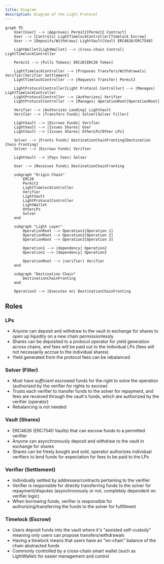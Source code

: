 ```yaml
---
title: Diagram
description: Diagram of the Light Protocol
---
```


```mermaid
graph TD
    User[User] --> |Approves| Permit2[Permit2 Contract]
    User --> |Controls| LightTimelockController[Timelock Escrow]
    User --> |Deposits/Withdraws| LightVault[Vault ERC4626/ERC7540]

    LightWallet[LightWallet] --> |Cross-chain Control| LightTimelockController

    Permit2 --> |Pulls Tokens| ERC20[ERC20 Token]

    LightTimelockController --> |Proposes Transfers/Withdrawals| Verifier[Verifier Settlement]
    LightTimelockController --> |Requests Transfer| Permit2

    LightProtocolController[Light Protocol Controller] --> |Manages| LightTimelockController
    LightProtocolController --> |Authorizes| Verifier
    LightProtocolController --> |Manages| OperationRoot[OperationRoot]

    Verifier --> |Authorizes Lending| LightVault
    Verifier --> |Transfers Funds| Solver[Solver Filler]

    LightVault --> |Escrows Funds| Verifier
    LightVault --> |Issues Shares| User
    LightVault --> |Issues Shares| OtherLPs[Other LPs]

    Solver --> |Fronts Funds| DestinationChainFronting[Destination Chain Fronting]
    Solver --> |Escrows Funds| Verifier

    LightVault --> |Pays Fees| Solver

    User --> |Receives Funds| DestinationChainFronting

    subgraph "Origin Chain"
        ERC20
        Permit2
        LightTimelockController
        Verifier
        LightVault
        LightProtocolController
        LightWallet
        OtherLPs
        Solver
    end

    subgraph "Light Layer"
        OperationRoot --> Operation1[Operation 1]
        OperationRoot --> Operation2[Operation 2]
        OperationRoot --> Operation3[Operation 3]

        Operation1 --> |dependency| Operation2
        Operation2 --> |dependency| Operation3

        OperationRoot --> |verifier| Verifier
    end

    subgraph "Destination Chain"
        DestinationChainFronting
    end

    Operation3 --> |Executes on| DestinationChainFronting

```

## Roles

### LPs

- Anyone can deposit and withdraw to the vault in exchange for shares to open up liquidity on a new chain permissionlessly
- Shares can be deposited to a protocol operator for yield generation across chains, and fees will be paid out to the individual LPs (fees will not necessarily accrue to the individual shares)
- Yield generated from the protocol fees can be rebalanced

### Solver (Filler)

- Must have _sufficient_ escrowed funds for the right to solve the operation (authorized by the verifier for rights to escrow)
- Trusts each verifier to transfer funds to the solver for repayment, and fees are received through the vault's funds, which are authorized by the verifier (operator)
- Rebalancing is not needed

### Vault (Shares)

- ERC4626 (ERC7540 Vaults) that can escrow funds to a permitted verifier
- Anyone can asynchronously deposit and withdraw to the vault in exchange for shares
- Shares can be freely bought and sold, operator authorizes individual verifiers to lend funds for expectation for fees to be paid to the LPs

### Verifier (Settlement)

- Individually settled by addresses/contracts pertaining to the verifier
- Verifier is responsible for directly transferring funds to the solver for repayment/disputes (asynchronously or not, completely dependent on verifier logic)
- When borrowing funds, verifier is responsible for authorizing/transferring the funds to the solver for fulfillment

### Timelock (Escrow)

- Users deposit funds into the vault where it's "assisted self-custody" meaning only users can propose transfers/withdrawals
- Having a timelock means that users have an "on-chain" balance of the chain abstracted funds
- Commonly controlled by a cross-chain smart wallet (such as LightWallet) for easier management and control
